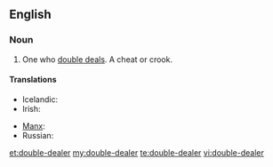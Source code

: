 ==English==

===Noun===
{{en-noun}}

# One who [[double deal]]s. A cheat or crook.

====Translations====

{{trans-top|one who double deals}}
* Icelandic: {{t|is|tvöfaldur í roðinu|m}}
* Irish: {{t|ga|dúblálaí|m|xs=Irish}}
{{trans-mid}}
* [[Manx]]: {{t|gv|lhoobeyr|m}}
* Russian: {{t|ru|двурушник|m|tr=dvurúšnik}}
{{trans-bottom}}

[[et:double-dealer]]
[[my:double-dealer]]
[[te:double-dealer]]
[[vi:double-dealer]]